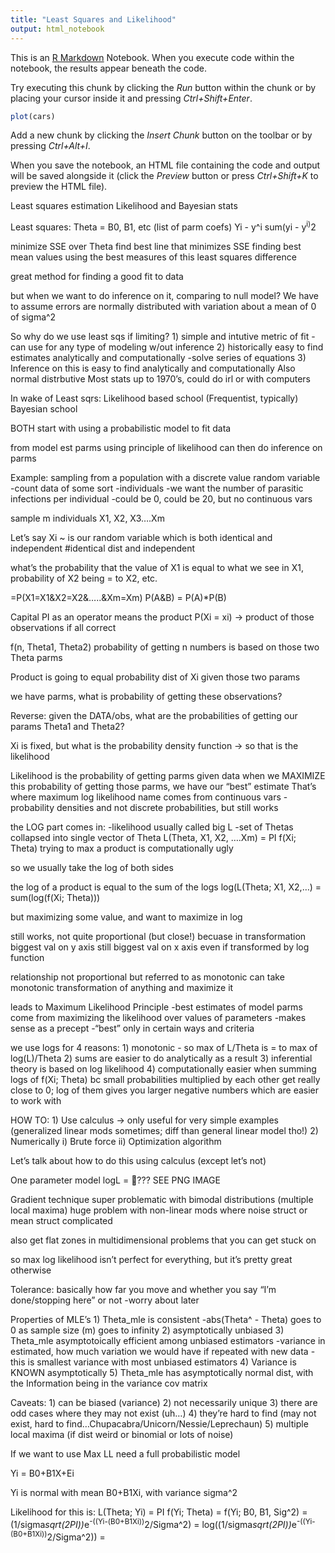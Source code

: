 ```yaml
---
title: "Least Squares and Likelihood"
output: html_notebook
---
```


This is an [R Markdown](http://rmarkdown.rstudio.com) Notebook. When you execute code within the notebook, the results appear beneath the code. 

Try executing this chunk by clicking the *Run* button within the chunk or by placing your cursor inside it and pressing *Ctrl+Shift+Enter*. 

```r
plot(cars)
```

Add a new chunk by clicking the *Insert Chunk* button on the toolbar or by pressing *Ctrl+Alt+I*.

When you save the notebook, an HTML file containing the code and output will be saved alongside it (click the *Preview* button or press *Ctrl+Shift+K* to preview the HTML file).

Least squares estimation 
Likelihood 
and Bayesian stats

Least squares:
Theta = B0, B1, etc (list of parm coefs)
Yi - y^i
sum(yi - y^i)^2 

minimize SSE over Theta 
find best line that minimizes SSE
finding best mean values using the best measures of this least squares difference 

great method for finding a good fit to data 

but when we want to do inference on it, comparing to null model? 
We have to assume errors are normally distributed with variation about a mean of 0 of sigma^2 

So why do we use least sqs if limiting? 
1) simple and intutive metric of fit 
  -can use for any type of modeling w/out inference
2) historically easy to find estimates analytically and computationally 
  -solve series of equations
3) Inference on this is easy to find analytically and computationally 
Also normal distrbutive 
Most stats up to 1970's, could do irl or with computers 

In wake of Least sqrs:
Likelihood based school (Frequentist, typically)
Bayesian school 

BOTH start with using a probabilistic model to fit data 

from model est parms 
using principle of likelihood can then do inference on parms

Example: 
sampling from a population with a discrete value random variable 
  -count data of some sort 
  -individuals
  -we want the number of parasitic infections per individual 
    -could be 0, could be 20, but no continuous vars 
    
sample m individuals 
X1, X2, X3....Xm 

Let's say Xi ~ is our random variable which is both identical and independent 
#identical dist and independent 

what's the probability that the value of X1 is equal to what we see in X1, probability of X2 being = to X2, etc.

=P(X1=X1&X2=X2&.....&Xm=Xm)
P(A&B) = P(A)*P(B) 

Capital PI as an operator means the product 
P(Xi = xi) -> product of those observations if all correct 

f(n, Theta1, Theta2) 
probability of getting n numbers is based on those two Theta parms 

Product is going to equal probability dist of Xi given those two params 

we have parms, what is probability of getting these observations? 

Reverse: given the DATA/obs, what are the probabilities of getting our params Theta1 and Theta2? 

Xi is fixed, but what is the probability density function -> so that is the likelihood 

Likelihood is the probability of getting parms given data 
when we MAXIMIZE this probability of getting those parms, we have our "best" estimate 
That's where maximum log likelihood name comes from 
continuous vars - probability densities and not discrete probabilities, but still works 

the LOG part comes in: 
-likelihood usually called big L 
-set of Thetas collapsed into single vector of Theta 
L(Theta, X1, X2, ....Xm) = PI f(Xi; Theta)
trying to max a product is computationally ugly 

so we usually take the log of both sides 

the log of a product is equal to the sum of the logs 
log(L(Theta; X1, X2,...) = sum(log(f(Xi; Theta)))

but maximizing some value, and want to maximize in log

still works, not quite proportional (but close!) becuase in transformation 
biggest val on y axis still biggest val on x axis even if transformed by log function 

relationship not proportional but referred to as monotonic 
can take monotonic transformation of anything and maximize it 

leads to Maximum Likelihood Principle 
-best estimates of model parms come from maximizing the likelihood over values of parameters
-makes sense as a precept 
-"best" only in certain ways and criteria 

we use logs for 4 reasons: 
1) monotonic - so max of L/Theta is = to max of log(L)/Theta
2) sums are easier to do analytically as a result 
3) inferential theory is based on log likelihood 
4) computationally easier when summing logs of f(Xi; Theta) bc small probabilities multiplied by each other get really close to 0; log of them gives you larger negative numbers which are easier to work with 


HOW TO: 
1) Use calculus -> only useful for very simple examples (generalized linear mods sometimes; diff than general linear model tho!)
2) Numerically 
  i) Brute force 
  ii) Optimization algorithm 
  
Let's talk about how to do this using calculus (except let's not) 

One parameter model 
logL = ??? 
SEE PNG IMAGE 

Gradient technique super problematic with bimodal distributions (multiple local maxima) 
huge problem with non-linear mods where noise struct or mean struct complicated 

also get flat zones in multidimensional problems that you can get stuck on 

so max log likelihood isn't perfect for everything, but it's pretty great otherwise 

Tolerance: basically how far you move and whether you say "I'm done/stopping here" or not 
-worry about later 

Properties of MLE's 
1) Theta_mle is consistent 
  -abs(Theta^ - Theta) goes to 0 as sample size (m) goes to infinity 
2) asymptotically unbiased
3) Theta_mle asymptotoically efficient among unbiased estimators
  -variance in estimated, how much variation we would have if repeated with new data 
    -this is smallest variance with most unbiased estimators
4) Variance is KNOWN asymptotically 
5) Theta_mle has asymptotically normal dist, with the Information being in the variance cov matrix
  
Caveats: 
1) can be biased (variance)
2) not necessarily unique 
3) there are odd cases where they may not exist (uh...)
4) they're hard to find (may not exist, hard to find...Chupacabra/Unicorn/Nessie/Leprechaun)
5) multiple local maxima (if dist weird or binomial or lots of noise)

If we want to use Max LL need a full probabilistic model 

Yi = B0+B1X+Ei 

Yi is normal with mean B0+B1Xi, with variance sigma^2 

Likelihood for this is: 
L(Theta; Yi) = PI f(Yi; Theta) = f(Yi; B0, B1, Sig^2) = 
(1/sigma*sqrt(2PI))*e^-((Yi-(B0+B1Xi))^2/Sigma^2) = 
log((1/sigma*sqrt(2PI))*e^-((Yi-(B0+B1Xi))^2/Sigma^2)) = 








